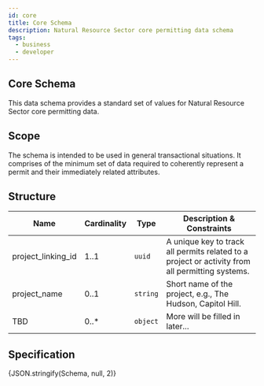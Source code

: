 ```yaml
---
id: core
title: Core Schema
description: Natural Resource Sector core permitting data schema
tags:
  - business
  - developer
---
```



## Core Schema

This data schema provides a standard set of values for Natural Resource Sector core permitting data.

## Scope

The schema is intended to be used in general transactional situations. It comprises of the minimum set of data required to coherently represent a permit and their immediately related attributes.

## Structure

| Name | Cardinality | Type | Description & Constraints |
| --- | --- | --- | --- |
| project_linking_id | 1..1 | `uuid` | A unique key to track all permits related to a project or activity from all permitting systems. |
| project_name | 0..1 | `string` | Short name of the project, e.g., The Hudson, Capitol Hill. |
| TBD | 0..* | `object` | More will be filled in later... |

## Specification

<Tabs queryString="tab">
  <TabItem value="schema" label="Schema" default>
    <JSONSchemaViewer schema={Schema} viewerOptions={{ showExamples: true }} />
  </TabItem>
  <TabItem value="source" label="Source">
    <CodeBlock language="json" showLineNumbers>
      {JSON.stringify(Schema, null, 2)}
    </CodeBlock>
  </TabItem>
</Tabs>
